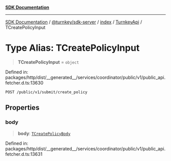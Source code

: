 [**SDK Documentation**](../../../../../../README.mdx)

***

[SDK Documentation](../../../../../../packages.mdx) / [@turnkey/sdk-server](../../../../README.mdx) / [index](../../../README.mdx) / [TurnkeyApi](../README.mdx) / TCreatePolicyInput

# Type Alias: TCreatePolicyInput

> **TCreatePolicyInput** = `object`

Defined in: packages/http/dist/\_\_generated\_\_/services/coordinator/public/v1/public\_api.fetcher.d.ts:13630

`POST /public/v1/submit/create_policy`

## Properties

### body

> **body**: [`TCreatePolicyBody`](TCreatePolicyBody.mdx)

Defined in: packages/http/dist/\_\_generated\_\_/services/coordinator/public/v1/public\_api.fetcher.d.ts:13631
